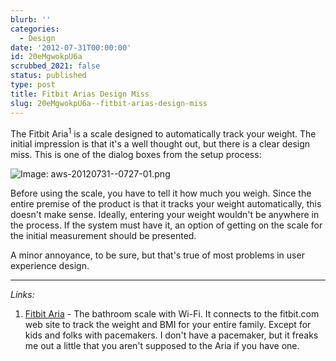 ```yaml
---
blurb: ''
categories:
  - Design
date: '2012-07-31T00:00:00'
id: 20eMgwokpU6a
scrubbed_2021: false
status: published
type: post
title: Fitbit Arias Design Miss
slug: 20eMgwokpU6a--fitbit-arias-design-miss
---
```


The Fitbit Aria<sup>1</sup> is a scale designed to automatically track your weight. The initial impression is that it's a well thought out, but there is a clear design miss. This is one of the dialog boxes from the setup process:

![Image: aws-20120731--0727-01.png](/aws-20120731--0727-01.png)

Before using the scale, you have to tell it how much you weigh. Since the entire premise of the product is that it tracks your weight automatically, this doesn't make sense. Ideally, entering your weight wouldn't be anywhere in the process. If the system must have it, an option of getting on the scale for the initial measurement should be presented.

A minor annoyance, to be sure, but that's true of most problems in user experience design.

---


_Links:_

1. [Fitbit Aria](http://www.fitbit.com/product/aria) - The bathroom scale with Wi-Fi. It connects to the fitbit.com web site to track the weight and BMI for your entire family. Except for kids and folks with pacemakers. I don't have a pacemaker, but it freaks me out a little that you aren't supposed to the Aria if you have one.
